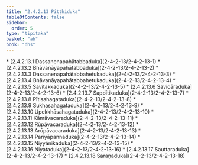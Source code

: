 ```yaml
---
title: "2.4.2.13 Piṭṭhiduka"
tableOfContents: false
sidebar:
  order: 5
type: "tipitaka"
basket: "ab"
book: "dhs"
---
```



<DynamicBreadcrumb />



<TableOfContents book="dhs" section="2.4.2.13">
* [2.4.2.13.1 Dassanenapahātabbaduka](2-4-2-13/2-4-2-13-1)
* [2.4.2.13.2 Bhāvanāyapahātabbaduka](2-4-2-13/2-4-2-13-2)
* [2.4.2.13.3 Dassanenapahātabbahetukaduka](2-4-2-13/2-4-2-13-3)
* [2.4.2.13.4 Bhāvanāyapahātabbahetukaduka](2-4-2-13/2-4-2-13-4)
* [2.4.2.13.5 Savitakkaduka](2-4-2-13/2-4-2-13-5)
* [2.4.2.13.6 Savicāraduka](2-4-2-13/2-4-2-13-6)
* [2.4.2.13.7 Sappītikaduka](2-4-2-13/2-4-2-13-7)
* [2.4.2.13.8 Pītisahagataduka](2-4-2-13/2-4-2-13-8)
* [2.4.2.13.9 Sukhasahagataduka](2-4-2-13/2-4-2-13-9)
* [2.4.2.13.10 Upekkhāsahagataduka](2-4-2-13/2-4-2-13-10)
* [2.4.2.13.11 Kāmāvacaraduka](2-4-2-13/2-4-2-13-11)
* [2.4.2.13.12 Rūpāvacaraduka](2-4-2-13/2-4-2-13-12)
* [2.4.2.13.13 Arūpāvacaraduka](2-4-2-13/2-4-2-13-13)
* [2.4.2.13.14 Pariyāpannaduka](2-4-2-13/2-4-2-13-14)
* [2.4.2.13.15 Niyyānikaduka](2-4-2-13/2-4-2-13-15)
* [2.4.2.13.16 Niyataduka](2-4-2-13/2-4-2-13-16)
* [2.4.2.13.17 Sauttaraduka](2-4-2-13/2-4-2-13-17)
* [2.4.2.13.18 Saraṇaduka](2-4-2-13/2-4-2-13-18)
</TableOfContents>